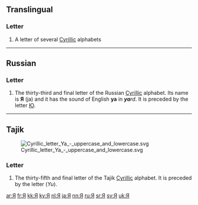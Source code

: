 {{Cyrillic character info|hex=42f|name=CYRILLIC CAPITAL LETTER YA}}
==Translingual==
{{wikipedia|Ya (Cyrillic)}}

===Letter===
{{mul-letter|upper=Я|lower=я|sc=Cyrl}}

# A letter of several [[Cyrillic]] alphabets

----

==Russian==

===Letter===
{{head|ru|letter|sc=Cyrl|upper case||lower case|я}}

# The thirty-third and final letter of the Russian [[Cyrillic]] alphabet. Its name is '''Я''' (ja) and it has the sound of English '''ya''' in '''''ya'''rd''. It is preceded by the letter [[Ю]].

----

==Tajik==
[[Image:Cyrillic_letter_Ya_-_uppercase_and_lowercase.svg|thumb|right]]

===Letter===
{{head|tg|letter|upper case||lower case|я}}

# The thirty-fifth and final letter of the Tajik [[Cyrillic]] alphabet. It is preceded by the letter {{l|tg|Ю}} (''Yu'').

[[ar:Я]]
[[fr:Я]]
[[kk:Я]]
[[ky:Я]]
[[nl:Я]]
[[ja:Я]]
[[nn:Я]]
[[ru:Я]]
[[sr:Я]]
[[sv:Я]]
[[uk:Я]]